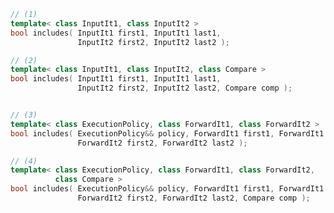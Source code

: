 ```cpp
// (1)
template< class InputIt1, class InputIt2 >
bool includes( InputIt1 first1, InputIt1 last1,
               InputIt2 first2, InputIt2 last2 );

// (2)
template< class InputIt1, class InputIt2, class Compare >
bool includes( InputIt1 first1, InputIt1 last1,
               InputIt2 first2, InputIt2 last2, Compare comp );


// (3)
template< class ExecutionPolicy, class ForwardIt1, class ForwardIt2 >
bool includes( ExecutionPolicy&& policy, ForwardIt1 first1, ForwardIt1 last1,
               ForwardIt2 first2, ForwardIt2 last2 );

// (4)
template< class ExecutionPolicy, class ForwardIt1, class ForwardIt2,
          class Compare >
bool includes( ExecutionPolicy&& policy, ForwardIt1 first1, ForwardIt1 last1,
               ForwardIt2 first2, ForwardIt2 last2, Compare comp );
```
